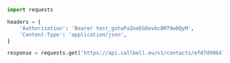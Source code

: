 ```python
import requests

headers = {
    'Authorization': 'Bearer test_gshuPaZoeEG6ovbc8M79w0QyM',
    'Content-Type': 'application/json',
}

response = requests.get('https://api.callbell.eu/v1/contacts/efd7d996470e463b89f079be6cf578ed/messages', headers=headers)

```